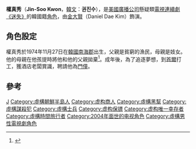 {{noteTA
|1=zh-hans:《迷失》;zh-hk:《迷》;zh-tw:《Lost檔案》;
}}
{{迷失角色|
 綽號=真<br>Jin|
 Image=[[File:Lost-jin.jpg|250px]]<br />[[金大賢|金大賢]]飾演真|
 最初出現=“[[試播_(迷失)#試播（第一部份）|試播（第一部份）]]”|
 最後出現=無|
 回憶場景=“[[迷失_(第一季)#…翻譯中|…翻譯中]]”、“[[迷失_(第一季)#大旅程：第二部份|大旅程：第二部份]]”、“[[迷失_(第二季)#…找到了|…找到了]]”|
 首次於回憶中出現=|
 最後於回憶中出現=|
 名字=權真秀<br>Jin-Soo Kwon|
 年齡=未知|
 來自={{flag|ROK}}[[慶尙南道|慶尙南道]][[南海郡|南海郡]]|
 職業=[[商人|商人]]，岳父白先生的下屬兼打手，前職酒店[[門僮|門僮]]和[[侍應生|侍應生]]|
 來澳洲的原因=逃避岳父白先生的掌握|
 回洛杉磯的原因=完成白先生給他最後任務，將白先生的[[手錶|手錶]]送去洛杉磯的故人手中，以此換取自己和妻子[[白善華|白善華]]之自由|
 演員=[[金大賢|金大賢]][http://news.hankooki.com/lpage/opinion/200603/h2006032317560424180.htm]<br>Daniel Dae Kim|
}}

'''權真秀'''（'''Jin-Soo Kwon'''，[[韓文|韓文]]：'''권진수'''），是[[美國廣播公司|美國廣播公司]]懸疑類[[電視連續劇|電視連續劇]][[迷失|《迷失》]]的韓國籍[[角色|角色]]，由[[金大賢|金大賢]]（Daniel Dae Kim）飾演。

==角色設定==
權真秀於1974年11月27日在[[韓國|韓國]][[南海郡_(韓國)|南海郡]]出生，父親是貧窮的漁民，母親是妓女。他的母親在他孩提時將他和他的父親拋棄<ref name = "D.O.C.">{{cite episode | title = D.O.C. | episode-link = D.O.C. (Lost) | series = Lost | series-link = Lost (TV series) | credits = [[Frederick_E.O._Toye|Frederick E.O. Toye]] (director); [[Adam_Horowitz|Adam Horowitz]] [[Edward_Kitsis|Edward Kitsis]] (writers) | network = ABC | airdate = 2007-04-25 | season = 3 | number = 18}}</ref>。成年後，為了追逐夢想，到[[首爾|首爾]]打工，獲酒店老闆賞識，聘請他為[[酒店門僮|門僮]]。

==參考==
{{reflist}}

{{迷失角色表}}

[[Category:迷失角色|J]]
[[Category:虛構朝鮮半島人|Category:虛構朝鮮半島人]]
[[Category:虚构商人|Category:虚构商人]]
[[Category:虛構黑幫|Category:虛構黑幫]]
[[Category:虛構謀殺犯|Category:虛構謀殺犯]]
[[Category:虛構士兵|Category:虛構士兵]]
[[Category:虚构保镖|Category:虚构保镖]]
[[Category:虚构唯一幸存者|Category:虚构唯一幸存者]]
[[Category:虛構時間旅行者|Category:虛構時間旅行者]]
[[Category:2004年面世的电视角色|Category:2004年面世的电视角色]]
[[Category:虛構男性電視劇角色|Category:虛構男性電視劇角色]]